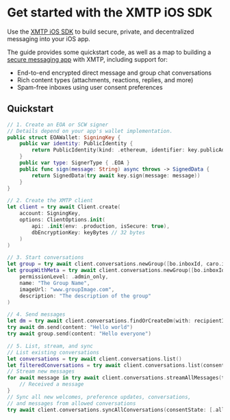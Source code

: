 # Get started with the XMTP iOS SDK

Use the [XMTP iOS SDK](https://github.com/xmtp/xmtp-ios) to build secure, private, and decentralized messaging into your iOS app.

The guide provides some quickstart code, as well as a map to building a [secure messaging app](/protocol/security) with XMTP, including support for:

- End-to-end encrypted direct message and group chat conversations
- Rich content types (attachments, reactions, replies, and more)
- Spam-free inboxes using user consent preferences

## Quickstart

```swift [Swift]
// 1. Create an EOA or SCW signer
// Details depend on your app's wallet implementation.
public struct EOAWallet: SigningKey {
    public var identity: PublicIdentity {
        return PublicIdentity(kind: .ethereum, identifier: key.publicAddress)
    }
    public var type: SignerType { .EOA }
    public func sign(message: String) async throws -> SignedData {
        return SignedData(try await key.sign(message: message))
    }
}

// 2. Create the XMTP client
let client = try await Client.create(
    account: SigningKey,
    options: ClientOptions.init(
        api: .init(env: .production, isSecure: true),
        dbEncryptionKey: keyBytes // 32 bytes
    )
)

// 3. Start conversations
let group = try await client.conversations.newGroup([bo.inboxId, caro.inboxId])
let groupWithMeta = try await client.conversations.newGroup([bo.inboxId, caro.inboxId],
    permissionLevel: .admin_only,
    name: "The Group Name",
    imageUrl: "www.groupImage.com",
    description: "The description of the group"
)

// 4. Send messages
let dm = try await client.conversations.findOrCreateDm(with: recipientInboxId)
try await dm.send(content: "Hello world")
try await group.send(content: "Hello everyone")

// 5. List, stream, and sync
// List existing conversations
let conversations = try await client.conversations.list()
let filteredConversations = try await client.conversations.list(consentState: .allowed)
// Stream new messages
for await message in try await client.conversations.streamAllMessages(type: /* OPTIONAL .dms, .groups, .all */, consentState: [.allowed]) {
    // Received a message
}
// Sync all new welcomes, preference updates, conversations,
// and messages from allowed conversations 
try await client.conversations.syncAllConversations(consentState: [.allowed])
```

